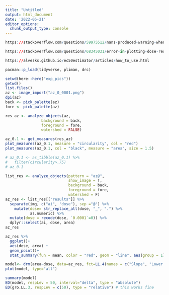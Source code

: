 ```yaml
---
title: "Untitled"
output: html_document
date: '2022-05-21'
editor_options: 
  chunk_output_type: console
---
```


```r
https://stackoverflow.com/questions/59975512/nans-produced-warning-when-calculating-absolute-ec50-values-with-drc-package

https://stackoverflow.com/questions/68345031/error-in-plotting-dose-response-curve-in-ggplot-with-drc-package?rq=1

https://alvesks.github.io/ec50estimator/articles/how_to_use.html
```


```r
pacman::p_load(tidyverse, pliman, drc)
```


```r
setwd(here::here("exp_pics"))
getwd()
list.files()
az <- image_import("az_0_0001.png")
dpi(az)
back <- pick_palette(az)
fore <- pick_palette(az)
```


```r
res_az <- analyze_objects(az,
                background = back,
                foreground = fore,
                watershed = FALSE)

az_0.1 <- get_measures(res_az)
plot_measures(az_0.1, measure = "circularity", col = "red")
plot_measures(az_0.1, col = "black", measure = "area", size = 1.5)

# az_0.1 <- as_tibble(az_0.1) %>% 
#   filter(circularity>.75)
# az_0.1
```

```r
list_res <- analyze_objects(pattern = "az@", 
                            show_image = T,
                            background = back,
                            foreground = fore,
                            watershed = F)
az_res <- list_res[["results"]] %>% 
  separate(img, c("ai", "dose"), sep ="@") %>% 
    mutate(dose= str_replace_all(dose, "_", ".") %>% 
           as.numeric) %>% 
  mutate(dose = recode(dose, `0.0001`=0)) %>% 
  dplyr::select(ai, dose, area)
az_res  
```

```r
az_res %>% 
  ggplot()+ 
  aes(dose, area) +
  geom_point()+
  stat_summary(fun = mean, color = "red", geom = "line", aes(group = 1)) 
```

```r
model<- drm(area~dose, data=az_res, fct=LL.4(names = c("Slope", "Lower Limit", "Upper Limit", "ED50")))
plot(model, type="all")
```

```r
summary(model)
ED(model, respLev = 50, interval="delta", type = "absolute") 
ED(gro.LL.3, respLev = c(50), type = "relative") # this works fine
```


